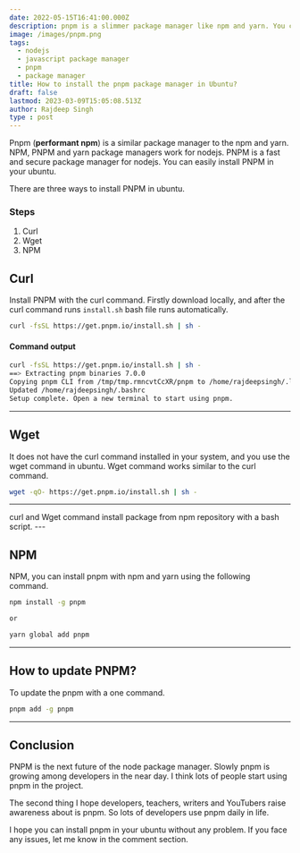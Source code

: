 ```yaml
---
date: 2022-05-15T16:41:00.000Z
description: pnpm is a slimmer package manager like npm and yarn. You can easily install pnpm on your Ubuntu or other Linux distro.
image: /images/pnpm.png
tags:
  - nodejs
  - javascript package manager
  - pnpm
  - package manager
title: How to install the pnpm package manager in Ubuntu?
draft: false
lastmod: 2023-03-09T15:05:08.513Z
author: Rajdeep Singh
type : post
---
```


Pnpm (**performant npm**) is a similar package manager to the npm and yarn. NPM, PNPM and yarn package managers work for nodejs. PNPM is a fast and secure
package manager for nodejs. You can easily install PNPM in your ubuntu.

There are three ways to install PNPM in ubuntu.

### Steps

1. Curl
2. Wget
3. NPM

## Curl

Install PNPM with the curl command. Firstly download locally, and after the curl command runs `install.sh` bash file runs automatically.

```bash
curl -fsSL https://get.pnpm.io/install.sh | sh -
```

#### **Command output**

```bash
curl -fsSL https://get.pnpm.io/install.sh | sh -
==> Extracting pnpm binaries 7.0.0
Copying pnpm CLI from /tmp/tmp.rmncvtCcXR/pnpm to /home/rajdeepsingh/.local/share/pnpm/pnpm
Updated /home/rajdeepsingh/.bashrc
Setup complete. Open a new terminal to start using pnpm.
```

---

## Wget

It does not have the curl command installed in your system, and you use the wget
command in ubuntu. Wget command works similar to the curl command.

```bash
wget -qO- https://get.pnpm.io/install.sh | sh -
```

---

<Alert>
curl and Wget command install package from npm repository with a bash script.
</Alert>
---

## NPM

NPM, you can install pnpm with npm and yarn using the following command.

```bash
npm install -g pnpm

or

yarn global add pnpm
```

---

## How to update PNPM?

To update the pnpm with a one command.

```bash
pnpm add -g pnpm
```

---

## Conclusion

PNPM is the next future of the node package manager. Slowly pnpm is growing among developers in the near day. I think lots of people start using pnpm in the
project.

The second thing I hope developers, teachers, writers and YouTubers raise awareness about is pnpm. So lots of developers use pnpm daily in life.

I hope you can install pnpm in your ubuntu without any problem. If you face any issues, let me know in the comment section.
